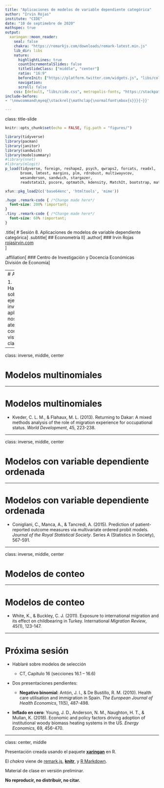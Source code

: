 ```yaml
---
title: "Aplicaciones de modelos de variable dependiente categórica"
author: "Irvin Rojas"
institute: "CIDE"
date: "10 de septimebre de 2020"
mathspec: true
output:
  xaringan::moon_reader:
    seal: false
    chakra: "https://remarkjs.com/downloads/remark-latest.min.js"
    lib_dir: libs
    nature:
      highlightLines: true
      countIncrementalSlides: false
      titleSlideClass: ["middle", "center"]
      ratio: "16:9"
      beforeInit: ["https://platform.twitter.com/widgets.js", "libs/cols_macro.js"]
      navigation:
      scroll: false
    css: [default, "libs/cide.css", metropolis-fonts, "https://stackpath.bootstrapcdn.com/bootstrap/4.3.1/css/bootstrap-grid.min.css", "https://use.fontawesome.com/releases/v5.7.2/css/all.css", "https://cdn.rawgit.com/jpswalsh/academicons/master/css/academicons.min.css"]
include-before:
- '\newcommand\myeq{\stackrel{\mathclap{\normalfont\mbox{s}}}{~}}'

---
```

class: title-slide

```r
knitr::opts_chunk$set(echo = FALSE, fig.path = "figures/")

library(tidyverse)
library(pacman)
library(janitor)
library(sandwich)
library(modelsummary)
#library(nnet)
#library(mlogit)
p_load(tidyverse, foreign, reshape2, psych, qwraps2, forcats, readxl, 
       broom, lmtest, margins, plm, rdrobust, multiwayvcov,
       wesanderson, sandwich, stargazer,
       readstata13, pscore, optmatch, kdensity, MatchIt, bootstrap, matlib, dplyr)

xfun::pkg_load2(c('base64enc', 'htmltools', 'mime'))
```

```css
.huge .remark-code { /*Change made here*/
  font-size: 200% !important;
}
.tiny .remark-code { /*Change made here*/
  font-size: 60% !important;
}
```


.title[
# Sesión 8. Aplicaciones de modelos de variable dependiente categórica
]
.subtitle[
## Econometría II
]
.author[
### Irvin Rojas <br> [rojasirvin.com](https://www.rojasirvin.com/) <br> [<i class="fab fa-github"></i>](https://github.com/rojasirvin) [<i class="fab fa-twitter"></i>](https://twitter.com/RojasIrvin) [<i class="ai ai-google-scholar"></i>](https://scholar.google.com/citations?user=FUwdSTMAAAAJ&hl=en)
]

.affiliation[
### Centro de Investigación y Docencia Económicas <br> División de Economía
]

---
# Agenda
  
1. Hablaremos sobre tres ejemplos de investigación aplicada que nos permiten aterrizar los conceptos vistos en clase

---

class: inverse, middle, center

# Modelos multinomiales

---

# Modelos multinomiales

- Kveder, C. L. M., & Flahaux, M. L. (2013). Returning to Dakar: A mixed methods analysis of the role of migration experience for occupational status. *World Development*, 45, 223-238.
  
  
---

class: inverse, middle, center

# Modelos con variable dependiente ordenada

---

# Modelos con variable dependiente ordenada

- Conigliani, C., Manca, A., & Tancredi, A. (2015). Prediction of patient-reported outcome measures via multivariate ordered probit models. *Journal of the Royal Statistical Society*. Series A (Statistics in Society), 567-591.
  
---

class: inverse, middle, center

# Modelos de conteo

---

# Modelos de conteo

- White, K., & Buckley, C. J. (2011). Exposure to international migration and its effect on childbearing in Turkey. International *Migration Review*, 45(1), 123-147.


---

# Próxima sesión

- Hablaré sobre modelos de selección

  - CT, Capítulo 16 (secciones 16.1 – 16.6)
  
- Dos presentaciones pendientes:

  - **Negativo binomial**: Antón, J. I., & De Bustillo, R. M. (2010). Health care utilisation and immigration in Spain. *The European Journal of Health Economics*, 11(5), 487-498.
 - **Inflado en cero**: Young, J. D., Anderson, N. M., Naughton, H. T., & Mullan, K. (2018). Economic and policy factors driving adoption of institutional woody biomass heating systems in the US. *Energy Economics*, 69, 456-470.

---

class: center, middle

Presentación creada usando el paquete [**xaringan**](https://github.com/yihui/xaringan) en R.

El *chakra* viene de [remark.js](https://remarkjs.com), [**knitr**](http://yihui.org/knitr), y [R Markdown](https://rmarkdown.rstudio.com).

Material de clase en versión preliminar.

**No reproducir, no distribuir, no citar.**